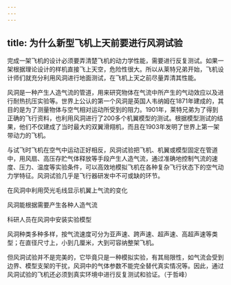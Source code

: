 ```yaml
---
---
---
```

title: 为什么新型飞机上天前要进行风洞试验
---




完成一架飞机的设计必须要弄清楚飞机的动力学性能，需要进行反复测试。如果一架根据理论设计的样机直接飞上天空，危险性很大。所以从莱特兄弟开始，飞机设计师们就充分利用风洞进行地面测试，在飞机上天之前尽量弄清其性能。

风洞是一种产生人造气流的管道，用来研究物体在气流中所产生的气动效应以及进行耐热抗压实验等。世界上公认的第一个风洞是英国人韦纳姆在1871年建成的，其目的是为了测量物体与空气相对运动所受到的阻力。1901年，莱特兄弟为了得到正确的飞行资料，也利用风洞进行了200多个机翼模型的测试。根据模型测试的结果，他们不仅建成了当时最大的双翼滑翔机，而且在1903年发明了世界上第一架带动力的飞机。

与试飞时飞机在空气中运动正好相反，风洞试验把飞机、机翼或模型固定在管道中，用风扇、高压存贮气体释放等手段产生人造气流，通过准确地控制气流的速度、压力、温度等实验条件，可以高效地模拟飞机在各种复杂飞行状态下的空气动力学特征。风洞试验几乎是飞行器研发中不可或缺的环节。

在风洞中利用荧光毛线显示机翼上气流的变化



风洞能根据需要产生各种人造气流



科研人员在风洞中安装实验模型



风洞种类多种多样，按气流速度可分为亚声速、跨声速、超声速、高超声速等类型；在直径尺寸上，小到几厘米，大到可容纳整架飞机。

但风洞试验并不是完美的，它毕竟只是一种模拟实验，有其局限性，如气流会受到边界、模型支架的干扰，风洞中的气体参数不能完全替代真实情况等。因此，通过风洞试验的飞机还必须到真实环境中进行反复测试和验证。（于哲峰）